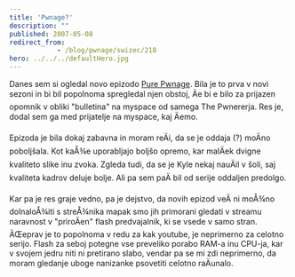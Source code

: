 ```yaml
---
title: 'Pwnage?'
description: ""
published: 2007-05-08
redirect_from: 
            - /blog/pwnage/swizec/218
hero: ../../../defaultHero.jpg
---
```

Danes sem si ogledal novo epizodo [Pure Pwnage](http://www.purepwnage.com). Bila je to prva v novi sezoni in bi bil popolnoma spregledal njen obstoj, Äe bi e bilo za prijazen opomnik v obliki &quot;bulletina&quot; na myspace od samega The Pwnererja. Res je, dodal sem ga med prijatelje na myspace, kaj Äemo.

Epizoda je bila dokaj zabavna in moram reÄi, da se je oddaja (?) moÄno poboljšala. Kot kaÅ¾e uporabljajo boljšo opremo, kar malÄek dvigne kvaliteto slike inu zvoka. Zgleda tudi, da se je Kyle nekaj nauÄil v šoli, saj kvaliteta kadrov deluje bolje. Ali pa sem paÄ bil od serije oddaljen predolgo.

Kar pa je res graje vedno, pa je dejstvo, da novih epizod veÄ ni moÅ¾no dolnaloÅ¾iti s streÅ¾nika mapak smo jih primorani gledati v streamu naravnost v &quot;priroÄen&quot; flash predvajalnik, ki se vsede v samo stran. ÄŒeprav je to popolnoma v redu za kak youtube, je neprimerno za celotno serijo. Flash za seboj potegne vse preveliko porabo RAM-a inu CPU-ja, kar v svojem jedru niti ni pretirano slabo, vendar pa se mi zdi neprimerno, da moram gledanje uboge nanizanke psovetiti celotno raÄunalo.